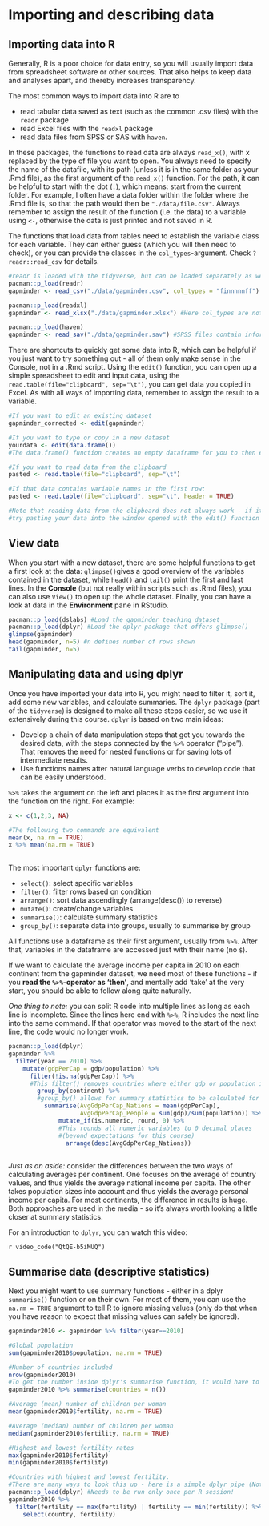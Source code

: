 # Importing and describing data

## Importing data into R

Generally, R is a poor choice for data entry, so you will usually import data from spreadsheet software or other sources. That also helps to keep data and analyses apart, and thereby increases transparency.

The most common ways to import data into R are to 

* read tabular data saved as text (such as the common *.csv* files) with the `readr` package
* read Excel files with the `readxl` package 
* read data files from SPSS or SAS with `haven`. 

In these packages, the functions to read data are always `read_x()`, with x replaced by the type of file you want to open. You always need to specify the name of the datafile, with its path (unless it is in the same folder as your .Rmd file), as the first argument of the `read_x()` function. For the path, it can be helpful to start with the dot (`.`), which means: start from the current folder. For example, I often have a data folder within the folder where the .Rmd file is, so that the path would then be `"./data/file.csv"`. Always remember to assign the result of the function (i.e. the data) to a variable using `<-`, otherwise the data is just printed and not saved in R.

The functions that load data from tables need to establish the variable class for each variable. They can either guess (which you will then need to check), or you can provide the classes in the `col_types`-argument. Check `?readr::read_csv` for details. 

```r
#readr is loaded with the tidyverse, but can be loaded separately as well if you don't need the other packages
pacman::p_load(readr)
gapminder <- read_csv("./data/gapminder.csv", col_types = "finnnnnff")

pacman::p_load(readxl)
gapminder <- read_xlsx("./data/gapminder.xlsx") #Here col_types are not defined so that R will guess and print out the results - make sure to check whether the classes are what you would expect

pacman::p_load(haven)
gapminder <- read_sav("./data/gapminder.sav") #SPSS files contain information on the class of each variable, so that col_types do not need to be defined
```

There are shortcuts to quickly get some data into R, which can be helpful if you just want to try something out - all of them only make sense in the Console, not in a .Rmd script. Using the `edit()` function, you can open up a simple spreadsheet to edit and input data, using the `read.table(file="clipboard", sep="\t")`, you can get data you copied in Excel. As with all ways of importing data, remember to assign the result to a variable.


```r
#If you want to edit an existing dataset
gapminder_corrected <- edit(gapminder)

#If you want to type or copy in a new dataset
yourdata <- edit(data.frame())
#The data.frame() function creates an empty dataframe for you to then edit

#If you want to read data from the clipboard
pasted <- read.table(file="clipboard", sep="\t")

#If that data contains variable names in the first row:
pasted <- read.table(file="clipboard", sep="\t", header = TRUE)

#Note that reading data from the clipboard does not always work - if it doesn't, 
#try pasting your data into the window opened with the edit() function

```

## View data

When you start with a new dataset, there are some helpful functions to get a first look at the data: `glimpse()`gives a good overview of the variables contained in the dataset, while `head()` and `tail()` print the first and last lines. In the **Console** (but not really within scripts such as .Rmd files), you can also use `View()` to open up the whole dataset. Finally, you can have a look at data in the **Environment** pane in RStudio.

```r
pacman::p_load(dslabs) #Load the gapminder teaching dataset
pacman::p_load(dplyr) #Load the dplyr package that offers glimpse()
glimpse(gapminder)
head(gapminder, n=5) #n defines number of rows shown
tail(gapminder, n=5)
```


## Manipulating data and using dplyr

Once you have imported your data into R, you might need to filter it, sort it, add some new variables, and calculate summaries. The `dplyr` package (part of the `tidyverse`) is designed to make all these steps easier, so we use it extensively during this course. `dplyr` is based on two main ideas: 

* Develop a chain of data manipulation steps that get you towards the desired data, with the steps connected by the `%>%` operator ("pipe"). That removes the need for nested functions or for saving lots of intermediate results.
* Use functions names after natural language verbs to develop code that can be easily understood.

`%>%` takes the argument on the left and places it as the first argument into the function on the right. For example:

```r
x <- c(1,2,3, NA)

#The following two commands are equivalent
mean(x, na.rm = TRUE)
x %>% mean(na.rm = TRUE)
  
```

The most important `dplyr` functions are:

* `select()`: select specific variables
* `filter()`: filter rows based on condition
* `arrange()`: sort data ascendingly (arrange(desc()) to reverse)
* `mutate()`: create/change variables
* `summarise()`: calculate summary statistics
* `group_by()`: separate data into groups, usually to summarise by group

All functions use a dataframe as their first argument, usually from `%>%`. After that, variables in the dataframe are accessed just with their name (no `$`).

If we want to calculate the average income per capita in 2010 on each continent from the gapminder dataset, we need most of these functions - if you **read the `%>%`-operator as 'then'**, and mentally add 'take' at the very start, you should be able to follow along quite naturally. 

*One thing to note:* you can split R code into multiple lines as long as each line is incomplete. Since the lines here end with `%>%`, R includes the next line into the same command. If that operator was moved to the start of the next line, the code would no longer work.

```r
pacman::p_load(dplyr)
gapminder %>% 
  filter(year == 2010) %>%
    mutate(gdpPerCap = gdp/population) %>%
      filter(!is.na(gdpPerCap)) %>% 
      #This filter() removes countries where either gdp or population is missing
        group_by(continent) %>% 
        #group_by() allows for summary statistics to be calculated for each continent separately
          summarise(AvgGdpPerCap_Nations = mean(gdpPerCap), 
                    AvgGdpPerCap_People = sum(gdp)/sum(population)) %>%
              mutate_if(is.numeric, round, 0) %>% 
              #This rounds all numeric variables to 0 decimal places 
              #(beyond expectations for this course)    
                arrange(desc(AvgGdpPerCap_Nations))
  
```

*Just as an aside:* consider the differences between the two ways of calculating averages per continent. One focuses on the average of country values, and thus yields the average national income per capita. The other takes population sizes into account and thus yields the average personal income per capita. For most continents, the difference in results is huge. Both approaches are used in the media - so it's always worth looking a little closer at summary statistics.

For an introduction to `dplyr`, you can watch this video:

`r video_code("QtQE-b5iMUQ")`

## Summarise data (descriptive statistics)

Next you might want to use summary functions - either in a dplyr `summarise()` function or on their own. For most of them, you can use the `na.rm = TRUE` argument to tell R to ignore missing values (only do that when you have reason to expect that missing values can safely be ignored).

```r
gapminder2010 <- gapminder %>% filter(year==2010)

#Global population
sum(gapminder2010$population, na.rm = TRUE)

#Number of countries included
nrow(gapminder2010)
#To get the number inside dplyr's summarise function, it would have to be
gapminder2010 %>% summarise(countries = n())

#Average (mean) number of children per woman
mean(gapminder2010$fertility, na.rm = TRUE)

#Average (median) number of children per woman
median(gapminder2010$fertility, na.rm = TRUE)

#Highest and lowest fertility rates
max(gapminder2010$fertility)
min(gapminder2010$fertility)

#Countries with highest and lowest fertility.
#There are many ways to look this up - here is a simple dplyr pipe (Note that | means 'or' in the context of logical comparisons and == is needed to test for equality because = just assigns a value)
pacman::p_load(dplyr) #Needs to be run only once per R session!
gapminder2010 %>% 
  filter(fertility == max(fertility) | fertility == min(fertility)) %>% 
    select(country, fertility)
```
